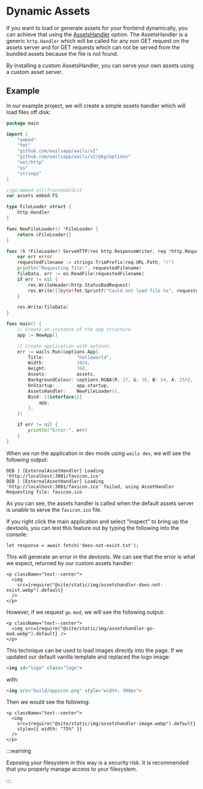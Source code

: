 # Dynamic Assets

If you want to load or generate assets for your frontend dynamically, you can achieve that using the [AssetsHandler](../reference/options#assetshandler) option. The AssetsHandler is a generic `http.Handler` which will be called for any non GET request on the assets server and for GET requests which can not be served from the bundled assets because the file is not found.

By installing a custom AssetsHandler, you can serve your own assets using a custom asset server.

## Example

In our example project, we will create a simple assets handler which will load files off disk:

```go title=main.go {16-35,49}
package main

import (
    "embed"
    "fmt"
    "github.com/wailsapp/wails/v2"
    "github.com/wailsapp/wails/v2/pkg/options"
    "net/http"
    "os"
    "strings"
)

//go:embed all:frontend/dist
var assets embed.FS

type FileLoader struct {
    http.Handler
}

func NewFileLoader() *FileLoader {
    return &FileLoader{}
}

func (h *FileLoader) ServeHTTP(res http.ResponseWriter, req *http.Request) {
    var err error
    requestedFilename := strings.TrimPrefix(req.URL.Path, "/")
    println("Requesting file:", requestedFilename)
    fileData, err := os.ReadFile(requestedFilename)
    if err != nil {
        res.WriteHeader(http.StatusBadRequest)
        res.Write([]byte(fmt.Sprintf("Could not load file %s", requestedFilename)))
    }

    res.Write(fileData)
}

func main() {
    // Create an instance of the app structure
    app := NewApp()

    // Create application with options
    err := wails.Run(&options.App{
        Title:            "helloworld",
        Width:            1024,
        Height:           768,
        Assets:           assets,
        BackgroundColour: &options.RGBA{R: 27, G: 38, B: 54, A: 255},
        OnStartup:        app.startup,
        AssetsHandler:    NewFileLoader(),
        Bind: []interface{}{
            app,
        },
    })

    if err != nil {
        println("Error:", err)
    }
}
```

When we run the application in dev mode using `wails dev`, we will see the following output:

```
DEB | [ExternalAssetHandler] Loading 'http://localhost:3001/favicon.ico'
DEB | [ExternalAssetHandler] Loading 'http://localhost:3001/favicon.ico' failed, using AssetHandler
Requesting file: favicon.ico
```

As you can see, the assets handler is called when the default assets server is unable to serve the `favicon.ico` file.

If you right click the main application and select "inspect" to bring up the devtools, you can test this feature out by typing the following into the console:

```
let response = await fetch('does-not-exist.txt');
```

This will generate an error in the devtools. We can see that the error is what we expect, returned by our custom assets handler:

```mdx-code-block
<p className="text--center">
  <img
    src={require("@site/static/img/assetshandler-does-not-exist.webp").default}
  />
</p>
```

However, if we request `go.mod`, we will see the following output:

```mdx-code-block
<p className="text--center">
  <img src={require("@site/static/img/assetshandler-go-mod.webp").default} />
</p>
```

This technique can be used to load images directly into the page. If we updated our default vanilla template and replaced the logo image:

```html
<img id="logo" class="logo">
```

with:

```html
<img src="build/appicon.png" style="width: 300px">
```

Then we would see the following:

```mdx-code-block
<p className="text--center">
  <img
    src={require("@site/static/img/assetshandler-image.webp").default}
    style={{ width: "75%" }}
  />
</p>
```

:::warning


Exposing your filesystem in this way is a security risk. It is recommended that you properly manage access to your filesystem.

:::
